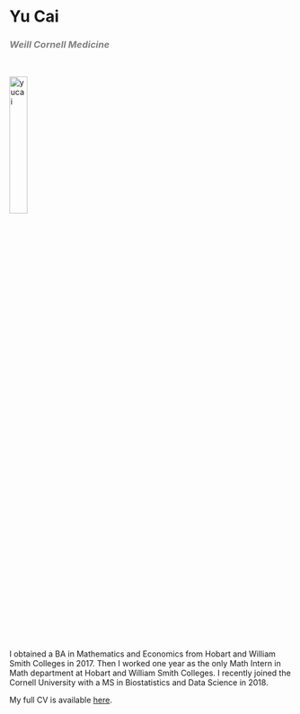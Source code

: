
<h1>Yu Cai</h1>

<h3 style="color:grey;"> <i>Weill Cornell Medicine</i></h3>

<br>

<img src="images/yu_c.jpg" alt="yucai" style="width:25%" >

<br>


I obtained a BA in Mathematics and Economics from Hobart and William Smith Colleges in 2017. Then I worked one year as the only Math Intern in Math department at Hobart and William Smith Colleges. I recently joined the Cornell University with a MS in Biostatistics and Data Science in 2018.

My full CV is available [here](files/Yu_Cai_CV.pdf).